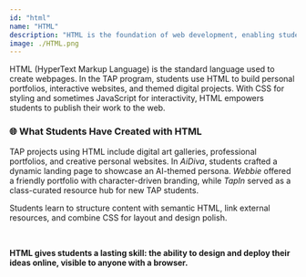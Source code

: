 ```yaml
---
id: "html"
name: "HTML"
description: "HTML is the foundation of web development, enabling students to build websites and digital portfolios with structured content and style."
image: ./HTML.png
---
```


HTML (HyperText Markup Language) is the standard language used to create webpages. In the TAP program, students use HTML to build personal portfolios, interactive websites, and themed digital projects. With CSS for styling and sometimes JavaScript for interactivity, HTML empowers students to publish their work to the web.

### 🌐 What Students Have Created with HTML

TAP projects using HTML include digital art galleries, professional portfolios, and creative personal websites. In *AiDiva*, students crafted a dynamic landing page to showcase an AI-themed persona. *Webbie* offered a friendly portfolio with character-driven branding, while *TapIn* served as a class-curated resource hub for new TAP students.

Students learn to structure content with semantic HTML, link external resources, and combine CSS for layout and design polish.

<br/>

<b>HTML gives students a lasting skill: the ability to design and deploy their ideas online, visible to anyone with a browser.</b>
